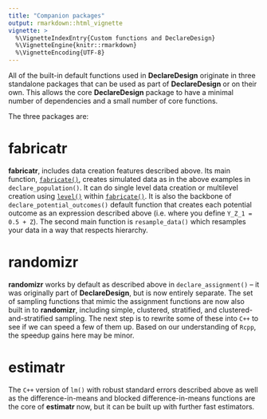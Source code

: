 ```yaml
---
title: "Companion packages"
output: rmarkdown::html_vignette
vignette: >
  %\VignetteIndexEntry{Custom functions and DeclareDesign}
  %\VignetteEngine{knitr::rmarkdown}
  %\VignetteEncoding{UTF-8}
---
```


All of the built-in default functions used in **DeclareDesign** originate in three standalone packages that can be used as part of **DeclareDesign** or on their own. This allows the core **DeclareDesign** package to have a minimal number of dependencies and a small number of core functions.

The three packages are:

# **fabricatr**

**fabricatr**, includes data creation features described above. Its main function, [`fabricate()`](http://fabricatr.declaredesign.org/reference/fabricate.html), creates simulated data as in the above examples in `declare_population()`. It can do single level data creation or multilevel creation using [`level()`](http://fabricatr.declaredesign.org/reference/level.html) within [`fabricate()`](http://fabricatr.declaredesign.org/reference/fabricate.html). It is also the backbone of `declare_potential_outcomes()` default function that creates each potential outcome as an expression described above (i.e. where you define `Y_Z_1 = 0.5 + Z`). The second main function is `resample_data()` which resamples your data in a way that respects hierarchy. 

# **randomizr**

**randomizr** works by default as described above in `declare_assignment()` -- it was originally part of **DeclareDesign**, but is now entirely separate. The set of sampling functions that mimic the assignment functions are now also built in to **randomizr**, including simple, clustered, stratified, and clustered-and-stratified sampling. The next step is to rewrite some of these into `C++` to see if we can speed a few of them up. Based on our understanding of `Rcpp`, the speedup gains here may be minor.

# **estimatr**

The `C++` version of `lm()` with robust standard errors described above as well as the difference-in-means and blocked difference-in-means functions are the core of **estimatr** now, but it can be built up with further fast estimators.
